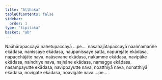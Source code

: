 ```yaml
---
title: "Aṭṭhaka"
tableOfContents: false
sidebar:
  order: 1
type: "tipitaka"
basket: "ab"
---
```



<DynamicBreadcrumb />

<Paragraph number="1234">
Naāhārapaccayā nahetupaccayā …pe…  nasahajātapaccayā naaññamaññe ekādasa, nanissaye ekādasa, naupanissaye satta, napurejāte ekādasa, napacchājāte nava, naāsevane ekādasa, nakamme ekādasa, navipāke ekādasa, naindriye nava, najhāne ekādasa, namagge ekādasa, nasampayutte ekādasa, navippayutte nava, noatthiyā nava, nonatthiyā ekādasa, novigate ekādasa, noavigate nava …pe… .
</Paragraph>